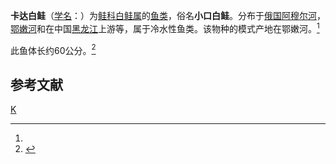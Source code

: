 {{Speciesbox 
| taxon = Coregonus chadary
| authority = (Dybowski, 1869)<ref name='id5402'>{{cite web| url =http://www.bioinfo.cn/db05/BjdwSpecies.php?action=view&id=5402| title =卡达白鲑| work =《中国动物物种编目数据库》| publisher =中国科学院微生物研究所| author =中国科学院动物研究所| accessdate =2009-04-11| deadurl =yes| archiveurl =https://web.archive.org/web/20160305070452/http://www.bioinfo.cn/db05/BjdwSpecies.php?action=view&id=5402| archivedate =2016-03-05}}</ref>
}}

'''卡达白鲑'''（[[学名|学名]]：{{lang|la|''Coregonus chadary''}}）为[[鲑科|鲑科]][[白鲑属|白鲑属]]的[[鱼类|鱼类]]，俗名'''小口白鲑'''。分布于[[俄国|俄国]][[阿穆尔河|阿穆尔河]]，[[鄂嫩河|鄂嫩河]]和在中国[[黑龙江|黑龙江]]上游等，属于冷水性鱼类。该物种的模式产地在鄂嫩河。<ref name='id5402'/>

此鱼体长约60公分。<ref name=FishBase>{{FishBase taxon|taxon=Coregonus chadary|year=2009|month=8}}</ref>
== 参考文献 ==
{{reflist}}

{{Wikispecies|Coregonus chadary}}
{{Taxonbar|from=Q5622075}}

[[Category:白鲑属|K]]